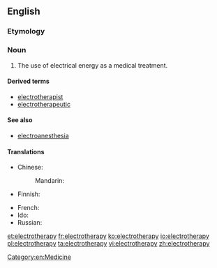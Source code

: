 ==English==
{{wikipedia}}

===Etymology===
{{prefix|electro|therapy|lang=en}}

===Noun===
{{en-noun|electrotherapies}}

# The use of electrical energy as a medical treatment.

====Derived terms====
* [[electrotherapist]]
* [[electrotherapeutic]]

====See also====
* [[electroanesthesia]]

====Translations====
{{trans-top|use of electrical energy as a medical treatment}}
* Chinese:
*: Mandarin: {{t-needed|cmn}}
* Finnish: {{t|fi|elektroterapia}}
{{trans-mid}}
* French: {{t-needed|fr}}
* Ido: {{t+|io|elektroterapio}}
* Russian: {{t-needed|ru}}
{{trans-bottom}}

[[Category:en:Medicine]]

[[et:electrotherapy]]
[[fr:electrotherapy]]
[[ko:electrotherapy]]
[[io:electrotherapy]]
[[pl:electrotherapy]]
[[ta:electrotherapy]]
[[vi:electrotherapy]]
[[zh:electrotherapy]]